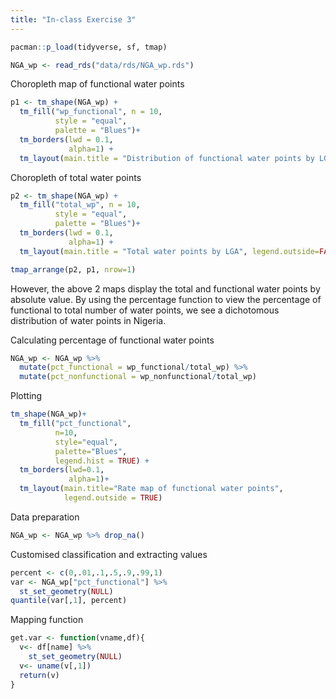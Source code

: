 ```yaml
---
title: "In-class Exercise 3"
---
```



```r
pacman::p_load(tidyverse, sf, tmap)
```

```r
NGA_wp <- read_rds("data/rds/NGA_wp.rds")
```

Choropleth map of functional water points
```r
p1 <- tm_shape(NGA_wp) +
  tm_fill("wp_functional", n = 10,
          style = "equal",
          palette = "Blues")+
  tm_borders(lwd = 0.1,
             alpha=1) +
  tm_layout(main.title = "Distribution of functional water points by LGA", legend.outside=FALSE)

```

Choropleth of total water points 
```r
p2 <- tm_shape(NGA_wp) +
  tm_fill("total_wp", n = 10,
          style = "equal",
          palette = "Blues")+
  tm_borders(lwd = 0.1,
             alpha=1) +
  tm_layout(main.title = "Total water points by LGA", legend.outside=FALSE)
```


```r
tmap_arrange(p2, p1, nrow=1)
```

However, the above 2 maps display the total and functional water points by absolute value. By using the percentage function to view the percentage of functional to total number of water points, we see a dichotomous distribution of water points in Nigeria. 

Calculating percentage of functional water points 
```r
NGA_wp <- NGA_wp %>%
  mutate(pct_functional = wp_functional/total_wp) %>%
  mutate(pct_nonfunctional = wp_nonfunctional/total_wp)
```

Plotting 
```r
tm_shape(NGA_wp)+
  tm_fill("pct_functional",
          n=10,
          style="equal",
          palette="Blues",
          legend.hist = TRUE) +
  tm_borders(lwd=0.1,
             alpha=1)+
  tm_layout(main.title="Rate map of functional water points", 
            legend.outside = TRUE)
```
Data preparation
```r
NGA_wp <- NGA_wp %>% drop_na()
```

Customised classification and extracting values
```r
percent <- c(0,.01,.1,.5,.9,.99,1)
var <- NGA_wp["pct_functional"] %>%
  st_set_geometry(NULL)
quantile(var[,1], percent)
```

Mapping function
```r
get.var <- function(vname,df){
  v<- df[name] %>%
    st_set_geometry(NULL)
  v<- uname(v[,1])
  return(v)
}
```






```r

```